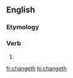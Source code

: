 ==English==

===Etymology===
{{suffix|change|eth|lang=en}}

===Verb===
{{head|en|verb form}}

# {{en-archaic third-person singular of|change}}

[[fr:changeth]]
[[hi:changeth]]